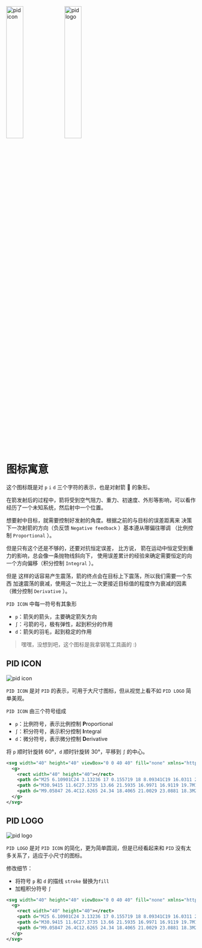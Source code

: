 <div className="image-container">
  <img alt="pid icon" src="/pid-icon.svg" width="30%" />
  <img alt="pid logo" src="/pid-logo.svg" width="30%" />
</div>

<style jsx>{`
  .image-container {
    display: flex;
    justify-content: center;
    gap: 20px;
  }
`}</style>


# 图标寓意

这个图标既是对 `p` `i` `d` 三个字符的表示，也是对射箭 🏹 的象形。

在箭发射后的过程中，箭将受到空气阻力、重力、初速度、外形等影响，可以看作经历了一个未知系统，然后射中一个位置。

想要射中目标，就需要控制好发射的角度。根据之前的与目标的误差距离来
决策下一次射箭的方向（负反馈 `Negative feedback` ）基本遵从哪偏往哪调
（比例控制 `Proportional` ）。

但是只有这个还是不够的，还要对抗恒定误差， 比方说，
箭在运动中恒定受到重力的影响，总会像一条抛物线斜向下，
使用误差累计的经验来确定需要恒定的向一个方向偏移（积分控制 `Integral` ）。

但是 这样的话容易产生震荡，箭的终点会在目标上下震荡，所以我们需要一个东西
加速震荡的衰减，使用这一次比上一次更接近目标值的程度作为衰减的因素
（微分控制 `Derivative` ）。

`PID ICON` 中每一符号有其象形

- `p`：箭矢的箭头，主要确定箭矢方向
- `∫`：弓箭的弓，极有弹性，起到积分的作用
- `d`：箭矢的羽毛，起到稳定的作用

> 嘿嘿，没想到吧，这个图标是我拿钢笔工具画的 :)


## PID ICON

![pid icon](/pid-icon.svg)

`PID ICON` 是对 `PID` 的表示，可用于大尺寸图标，但从视觉上看不如 `PID LOGO` 简单美观。

`PID ICON` 由三个符号组成

- `p`：比例符号，表示比例控制 **P**roportional
- `∫`：积分符号，表示积分控制 **I**ntegral
- `d`：微分符号，表示微分控制 **D**erivative

将 `p` 顺时针旋转 60°，`d` 顺时针旋转 30°，平移到 `∫` 的中心。

```svg
<svg width="40" height="40" viewBox="0 0 40 40" fill="none" xmlns="http://www.w3.org/2000/svg">
  <g>
    <rect width="40" height="40"></rect>
    <path d="M25 6.10901C24 3.13236 17 0.155719 18 8.09341C19 16.0311 20.5116 20.0919 22 31.9065C23 39.8443 16 36.8676 15 33.891" stroke="#0095ff" stroke-linecap="round" stroke-width="2"></path>
    <path d="M30.9415 11.6C27.3735 13.66 21.5935 16.9971 16.9119 19.7M16.9119 19.7C13.4123 21.7205 10.6766 23.3 9.11772 24.2C7.55885 25.1 6 26 4.8 23.9215C3.6 21.8431 4.55887 19.9038 6.11772 19.0038C7.67656 18.1038 9.75503 16.9038 16.9119 19.7Z" stroke="#0095ff" stroke-linecap="round" stroke-width="1.5"></path>
    <path d="M9.05847 26.4C12.6265 24.34 18.4065 21.0029 23.0881 18.3M23.0881 18.3C26.5877 16.2795 29.3234 14.7 30.8823 13.8C32.4412 12.9 34 12 35.2 14.0785C36.4 16.1569 35.4411 18.0962 33.8823 18.9962C32.3234 19.8962 30.245 21.0962 23.0881 18.3Z" stroke="#0095ff" stroke-linecap="round" stroke-width="1.5"></path>
  </g>
</svg>
```


## PID LOGO

![pid logo](/pid-logo.svg)

`PID LOGO` 是对 `PID ICON` 的简化，更为简单圆润，但是已经看起来和 `PID` 没有太多关系了，适应于小尺寸的图标。

修改细节：

- 将符号 `p` 和 `d` 的描线 `stroke` 替换为`fill`
- 加粗积分符号 `∫`

```svg
<svg width="40" height="40" viewBox="0 0 40 40" fill="none" xmlns="http://www.w3.org/2000/svg">
  <g>
    <rect width="40" height="40"></rect>
    <path d="M25 6.10901C24 3.13236 17 0.155719 18 8.09341C19 16.0311 20.5116 20.0919 22 31.9065C23 39.8443 16 36.8676 15 33.891" stroke="#0095ff" stroke-linecap="round" stroke-width="4"></path>
    <path d="M30.9415 11.6C27.3735 13.66 21.5935 16.9971 16.9119 19.7M16.9119 19.7C13.4123 21.7205 10.6766 23.3 9.11772 24.2C7.55885 25.1 6 26 4.8 23.9215C3.6 21.8431 4.55887 19.9038 6.11772 19.0038C7.67656 18.1038 9.75503 16.9038 16.9119 19.7Z" fill="#0095ff" stroke-linecap="round"></path>
    <path d="M9.05847 26.4C12.6265 24.34 18.4065 21.0029 23.0881 18.3M23.0881 18.3C26.5877 16.2795 29.3234 14.7 30.8823 13.8C32.4412 12.9 34 12 35.2 14.0785C36.4 16.1569 35.4411 18.0962 33.8823 18.9962C32.3234 19.8962 30.245 21.0962 23.0881 18.3Z" fill="#0095ff" stroke-linecap="round"></path>
  </g>
</svg>
```
